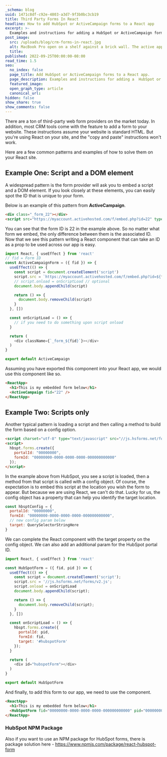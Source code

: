 ```yaml
---
_schema: blog
uuid: 1471c8df-c92e-4803-a3d7-9f3b0bc3cb19
title: Third Party Forms In React
headline: How to add HubSpot or ActiveCampaign forms to a React app
excerpt: >-
  Examples and instructions for adding a HubSpot or ActiveCampaign form to a React app.
post_image:
  src: /uploads/blog/crm-forms-in-react.jpg
  alt: MacBook Pro open on a shelf against a brick wall. The active application is Visual Studio Code with open javascript files.
  title:
published: 2022-09-25T00:00:00-08:00
read_time: 1.5
seo:
  no_index: false
  page_title: Add HubSpot or ActiveCampaign forms to a React app.
  page_description: Examples and instructions for adding a  HubSpot or ActiveCampaign form to a React app.
  featured_image:
  open_graph_type: article
  canonical_url:
hidden: false
show_share: true
show_comments: false
---
```

There are a ton of third-party web form providers on the market today. In addition, most CRM tools come with the feature to add a form to your website. These instructions assume your website is standard HTML. But you're using React on your site, and the "copy and paste" instructions won't work.

Here are a few common patterns and examples of how to solve them on your React site.

<SnipImage src="/uploads/blog/hubspot-screen-shot.png" width={3482} height={1602} caption="Hubspot instructions for adding an embedded web form to your website." jumbo={true} />

## Example One: Script and a DOM element

A widespread pattern is the form provider will ask you to embed a script and a DOM element. If you look closely at these elements, you can easily spot the ID that is unique to your form.

Below is an example of this pattern from **ActiveCampaign**.

```html
<div class="_form_22"></div>
<script src="https://myaccount.activehosted.com/f/embed.php?id=22" type="text/javascript" charset="utf-8"></script>
```

You can see that the form ID is 22 in the example above. So no matter what form we embed, the only difference between them is the associated ID. Now that we see this pattern writing a React component that can take an ID as a prop to be used across our app is easy.

```js
import React, { useEffect } from 'react'
// fid = Form ID
const ActiveCampaignForm = ({ fid }) => {
  useEffect(() => {
    const script = document.createElement('script')
    script.src = `https://myaccount.activehosted.com/f/embed.php?id=${fid}`
    // script.onload = onScriptLoad // optional
    document.body.appendChild(script)

    return () => {
      document.body.removeChild(script)
    }
  }, [])

  const onScriptLoad = () => {
    // if you need to do something upon script onload
  }

  return (
    <div className={`_form_${fid}`}></div>
  )
}

export default ActiveCampaign
```

Assuming you have exported this component into your React app, we would use this component like so.

```html
<ReactApp>
  <h1>This is my embedded form below</h1>
  <ActiveCampaign fid="22" />
</ReactApp>
```

## Example Two: Scripts only

Another typical pattern is loading a script and then calling a method to build the form based on a config option.

```html
<script charset="utf-8" type="text/javascript" src="//js.hsforms.net/forms/v2.js"></script>
<script>
  hbspt.forms.create({
    portalId: "00000000",
    formId: "00000000-0000-0000-0000-000000000000"
  });
</script>
```

In the example above from HubSpot, you see a script is loaded, then a method from that script is called with a config object. Of course, the expectation is to embed this script at the location you wish the form to appear. But because we are using React, we can't do that. Lucky for us, the config object has a property that can help you identify the target location.

```js
const hbsptConfig = {
  portalId: "00000000",
  formId: "00000000-0000-0000-0000-000000000000",
  // new config param below
  target: QuerySelectorStringHere
}
```

We can complete the React component with the target property on the config object. We can also add an additional param for the HubSpot portal ID.

```js
import React, { useEffect } from 'react'

const HubSpotForm = ({ fid, pid }) => {
  useEffect(() => {
    const script = document.createElement('script');
    script.src = '//js.hsforms.net/forms/v2.js';
    script.onload = onScriptLoad
    document.body.appendChild(script);

    return () => {
      document.body.removeChild(script);
    }
  }, [])

  const onScriptLoad = () => {
    hbspt.forms.create({
      portalId: pid,
      formId: fid,
      target: '#hubspotForm'
    });
  }

  return (
    <div id="hubspotForm"></div>
  )
}

export default HubSpotForm
```

And finally, to add this form to our app, we need to use the component.

```html
<ReactApp>
  <h1>This is my embedded form below</h1>
  <HubSpotForm fid="00000000-0000-0000-0000-000000000000" pid="00000000" />
</ReactApp>
```

### HubSpot NPM Package

Also if you want to use an NPM package for HubSpot forms, there is package solution here - https://www.npmjs.com/package/react-hubspot-form